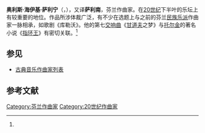 {{Infobox classical
| 中文名 = 萨利宁
| 画像 = Aulis Sallinen.jpg
| 附注 =
| 原文名 = Aulis Heikki Sallinen
| 国别 = 芬兰
| 出生日期 = 1935年4月9日
| 出生地 = {{le|萨尔米|Salmi (rural locality)}}（现位于[[俄罗斯|俄罗斯]]境内）
| 逝世日期 = 
| 逝世地 = 
| 所属时期 = 20世纪
| 所属乐派 = 
| 擅长作品类型 = 歌剧、交响曲、室内乐
| 代表作 = 歌剧《骑手》、《红线》、《国王赴法国》、《库勒沃》，至少八部交响曲
| 师从 = [[科科宁|科科宁]]、[[阿尔·梅利康托|阿尔·梅利康托]]
| 学生 =
| 官方网站 =
}}
'''奥利斯·海伊基·萨利宁'''（{{lang-fi|Aulis Heikki Sallinen}}，{{bd|1935年|4月9日||}}），又译'''萨利南'''，芬兰作曲家。在[[现代音乐|20世纪]]下半叶的乐坛上有较重要的地位。作品所涉体裁广泛，有不少在选题上与之前的芬兰[[民族乐派|民族乐派]]作曲家一脉相承，如歌剧《库勒沃》。他的第七[[交响曲|交响曲]]《[[甘道夫|甘道夫]]之梦》与[[托尔金|托尔金]]的著名小说《[[指环王|指环王]]》有密切关联。<ref name="ArkivMusic"/>

==参见==
* [[古典音乐作曲家列表|古典音乐作曲家列表]]

== 参考文献 ==
{{Reflist|30em|refs=
<ref name="ArkivMusic">{{cite web | url = http://www.arkivmusic.com/classical/album.jsp?album_id=79202&source=CLOFO | title = Sallinen: Symphonies No 1 & 7 / Rasilainen, Rheinland-pfalz | language = en | publisher = ArkivMusic | accessdate = 2020-10-03 | archive-date = 2018-10-03 | archive-url = https://web.archive.org/web/20181003105011/http://www.arkivmusic.com/classical/album.jsp?album_id=79202&source=CLOFO | dead-url = no }}</ref>
}}

{{Authority control}}

{{DEFAULTSORT:Sallinen, Aulis}}
[[Category:芬兰作曲家|Category:芬兰作曲家]]
[[Category:20世纪作曲家|Category:20世纪作曲家]]